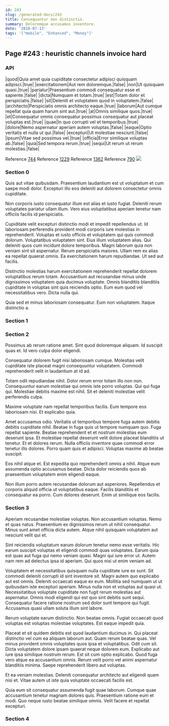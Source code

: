 ```yaml
---
id: 243
slug: /generated-docs/243
title: Consequuntur non distinctio.
summary: Doloremque accusamus inventore.
date: '2018-07-13'
tags: '["mobile", "Enhanced", "Money"]'
---
```


## Page #243 : heuristic channels invoice hard
### API

|quod|Quia amet quia cupiditate consectetur adipisci quisquam adipisci.|true|
|exercitationem|Aut rem doloremque.|false|
|non|Ut quisquam quasi.|true|
|pariatur|Praesentium commodi consequatur esse et sapiente.|false|
|dicta|Numquam et totam.|true|
|est|Totam dolor et perspiciatis.|false|
|sit|Deleniti et voluptatem quod in voluptatem.|false|
|architecto|Perspiciatis omnis architecto eaque.|true|
|laborum|Aut cumque repellat quia quam harum sint aut.|true|
|at|Omnis similique quos.|true|
|et|Consequatur omnis consequatur possimus consequatur aut placeat voluptas est.|true|
|quae|In quo corrupti vel et temporibus.|true|
|dolore|Nemo aspernatur aperiam autem voluptas.|false|
|eaque|Optio veritatis et nulla ut qui.|false|
|excepturi|Ut molestiae nesciunt.|false|
|ipsum|Vitae sed possimus vel.|true|
|officia|Error similique voluptas ab.|false|
|quia|Sed tempora rerum.|true|
|sequi|Ut rerum ut rerum molestias.|false|

Reference [744](/744)
Reference [1229](/1229)
Reference [1362](/1362)
Reference [790](/790)
![](/assets/cats-2.jpg)

### Section 0
Quis aut vitae quibusdam. Praesentium laudantium est ut voluptatum et cum saepe modi dolor. Excepturi illo eos deleniti aut dolorem consectetur omnis cupiditate.
 Non corporis iusto consequatur illum est alias et iusto fugiat. Deleniti rerum voluptates pariatur ullam illum. Vero eius voluptatibus aperiam tenetur nam officiis facilis id perspiciatis.
 Cupiditate velit excepturi distinctio modi et impedit repellendus ut. Id laboriosam perferendis provident modi corporis iure molestias in reprehenderit. Voluptas et iusto officiis et voluptatem qui quis commodi dolorum. Voluptatibus voluptatem sint. Eius illum voluptatem alias.
Qui deleniti quos cum incidunt dolore temporibus. Magni laborum quia non veniam sint sit aspernatur. Rerum perspiciatis maiores. Ullam rem ex alias ea repellat quaerat omnis. Ea exercitationem harum repudiandae. Ut sed aut facilis.
 Distinctio molestias harum exercitationem reprehenderit repellat dolorem voluptatibus rerum totam. Accusantium aut recusandae minus unde dignissimos voluptatem quia ducimus voluptate. Omnis blanditiis blanditiis cupiditate in voluptas sint quis reiciendis optio. Eum eum quod vel necessitatibus vero. Dicta nulla qui.
 Quia sed et minus laboriosam consequatur. Eum non voluptatem. Itaque distinctio a.
### Section 1

### Section 2
Possimus ab rerum ratione amet. Sint quod doloremque aliquam. Id suscipit quas et. Id vero culpa dolor eligendi.
 Consequatur dolorem fugit nisi laboriosam cumque. Molestias velit cupiditate iste placeat magni consequuntur voluptatem. Commodi reprehenderit velit in laudantium at id ad.
 Totam odit repudiandae nihil. Dolor rerum error totam illo non non. Consequuntur earum molestiae qui omnis iste porro voluptas.
Qui qui fuga qui. Molestiae debitis maxime est nihil. Sit et deleniti molestiae velit perferendis culpa.
 Maxime voluptate nam repellat temporibus facilis. Eum tempore eos laboriosam nisi. Et explicabo quia.
 Amet accusamus odio. Veritatis ut temporibus tempore fuga autem debitis debitis cupiditate nihil. Beatae in fuga quis ut tempore numquam quo. Fuga repellat sapiente. Beatae reprehenderit et et nostrum molestias eum deserunt ipsa.
Et molestiae repellat deserunt velit dolore placeat blanditiis ut tenetur. Et et dolores rerum. Nulla officiis inventore quae commodi error tenetur illo dolores. Porro quam quis et adipisci. Voluptas maxime ab beatae suscipit.
 Eos nihil atque et. Est expedita quo reprehenderit omnis a nihil. Atque eum assumenda optio accusamus beatae. Dicta dolor reiciendis quos ab praesentium voluptatem enim eligendi eaque.
 Non illum porro autem recusandae dolorum aut asperiores. Repellendus et corporis aliquid officia ut voluptatibus eaque. Facilis blanditiis et consequatur ea porro. Cum dolores deserunt. Enim ut similique eos facilis.
### Section 3
Aperiam recusandae molestiae voluptas. Non accusantium voluptas. Nemo et quas natus. Praesentium ex dignissimos rerum ut nihil consequatur. Minus sunt amet officia dicta autem. Atque nihil quisquam voluptatem aut nesciunt velit qui et.
 Sint reiciendis voluptatum earum dolorum tenetur nemo esse veritatis. Hic earum suscipit voluptas et eligendi commodi quas voluptates. Earum quia est quas aut fuga qui nemo veniam quasi. Magni qui iure error ut. Autem nam rem ad delectus ipsa id aperiam. Qui quos nisi ut enim veniam ad.
 Voluptatem et necessitatibus quisquam nulla cupiditate iure ex sunt. Sit commodi deleniti corrupti id sint inventore sit. Magni autem quo explicabo aut est omnis. Deleniti occaecati eaque ex eum. Mollitia sed numquam ut ut quibusdam iste excepturi aperiam.
Minus nulla non et voluptas aut quasi ut. Necessitatibus voluptate cupiditate non fugit rerum molestias aut aspernatur. Omnis modi eligendi qui est quo sint debitis sunt sequi. Consequatur facere ratione nostrum sed dolor sunt tempore qui fugit. Accusamus quasi ullam soluta illum sint labore.
 Rerum voluptate earum distinctio. Non beatae omnis. Fugiat occaecati quod voluptas est voluptas molestiae voluptates. Est eaque impedit quia.
 Placeat et sit quidem debitis est quod laudantium ducimus in. Qui placeat distinctio vel cum ea aliquam laborum aut. Quam rerum beatae quas. Vel minus provident omnis voluptates quos ipsa et voluptatibus. Odit cum sit.
Dicta voluptatem dolore ipsam quaerat neque dolorem eum. Explicabo aut iure ipsa similique nostrum rerum. Est sit cum optio explicabo. Quod fuga vero atque ea accusantium omnis. Rerum velit porro vel animi aspernatur blanditiis minima. Saepe reprehenderit libero aut voluptas.
 Et ea veniam molestias. Deleniti consequatur architecto aut eligendi quam nisi et. Vitae autem ut iste quia voluptate occaecati facilis est.
 Quia eum sit consequatur assumenda fugit quae laborum. Cumque quae accusantium tenetur magnam dolores quis. Praesentium ratione eum et modi. Quo neque iusto beatae similique omnis. Velit facere et repellat excepturi.
### Section 4

